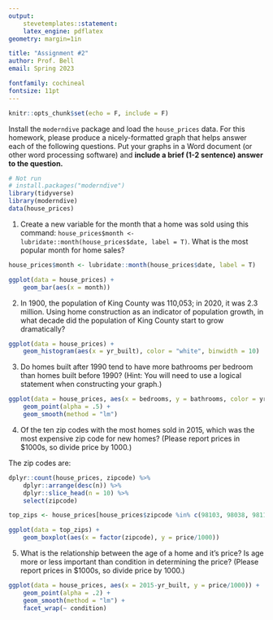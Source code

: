 ```yaml
---
output: 
    stevetemplates::statement:
    latex_engine: pdflatex
geometry: margin=1in

title: "Assignment #2"
author: Prof. Bell
email: Spring 2023

fontfamily: cochineal
fontsize: 11pt
---
```


```r
knitr::opts_chunk$set(echo = F, include = F)
```

Install the `moderndive` package and load the `house_prices` data. For this homework, please produce a nicely-formatted graph that helps answer each of the following questions. Put your graphs in a Word document (or other word processing software) and **include a brief (1-2 sentence) answer to the question.**

```r
# Not run
# install.packages("moderndive")
library(tidyverse)
library(moderndive)
data(house_prices)
```

1. Create a new variable for the month that a home was sold using this command: `house_prices$month <- lubridate::month(house_prices$date, label = T)`. What is the most popular month for home sales?

```r
house_prices$month <- lubridate::month(house_prices$date, label = T)

ggplot(data = house_prices) +
	geom_bar(aes(x = month))
```

2. In 1900, the population of King County was 110,053; in 2020, it was 2.3 million. Using home construction as an indicator of population growth, in what decade did the population of King County start to grow dramatically?

```r
ggplot(data = house_prices) +
	geom_histogram(aes(x = yr_built), color = "white", binwidth = 10)
```

3. Do homes built after 1990 tend to have more bathrooms per bedroom than homes built before 1990? (Hint: You will need to use a logical statement when constructing your graph.)

```r
ggplot(data = house_prices, aes(x = bedrooms, y = bathrooms, color = yr_built > 1990)) +
	geom_point(alpha = .5) +
	geom_smooth(method = "lm")
```

4. Of the ten zip codes with the most homes sold in 2015, which was the most expensive zip code for new homes? (Please report prices in $1000s, so divide price by 1000.)

The zip codes are:
```r
dplyr::count(house_prices, zipcode) %>%
	dplyr::arrange(desc(n)) %>%
	dplyr::slice_head(n = 10) %>% 
	select(zipcode)
```

```r
top_zips <- house_prices[house_prices$zipcode %in% c(98103, 98038, 98115, 98052, 98117, 98042, 98034, 98118, 98023, 98006),]

ggplot(data = top_zips) +
	geom_boxplot(aes(x = factor(zipcode), y = price/1000))
```

5. What is the relationship between the age of a home and it's price? Is age more or less important than condition in determining the price? (Please report prices in $1000s, so divide price by 1000.)

```r
ggplot(data = house_prices, aes(x = 2015-yr_built, y = price/1000)) +
	geom_point(alpha = .2) +
	geom_smooth(method = "lm") +
	facet_wrap(~ condition)
```
